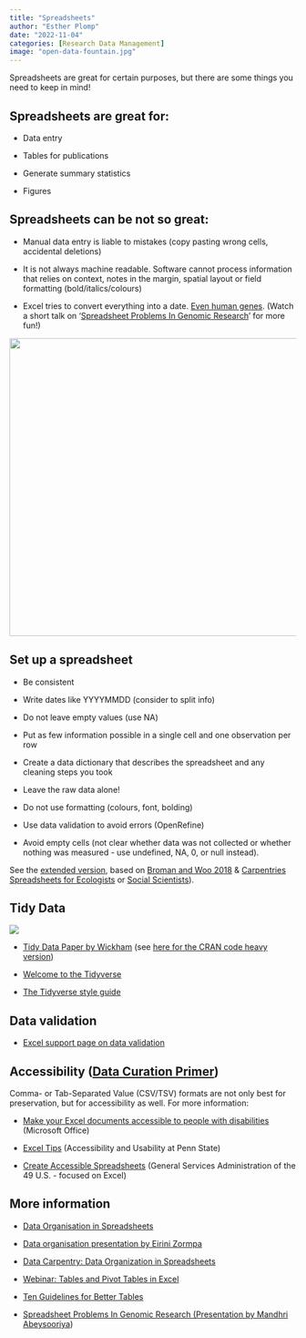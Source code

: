 ```yaml
---
title: "Spreadsheets"
author: "Esther Plomp"
date: "2022-11-04"
categories: [Research Data Management]
image: "open-data-fountain.jpg"
---
```


Spreadsheets are great for certain purposes, but there are some things you need to keep in mind!

## Spreadsheets are great for:

-   Data entry

-   Tables for publications

-   Generate summary statistics

-   Figures

## Spreadsheets can be not so great:

-   Manual data entry is liable to mistakes (copy pasting wrong cells, accidental deletions)

-   It is not always machine readable. Software cannot process information that relies on context, notes in the margin, spatial layout or field formatting (bold/italics/colours)

-   Excel tries to convert everything into a date. [Even human genes](https://www.theverge.com/2020/8/6/21355674/human-genes-rename-microsoft-excel-misreading-dates). (Watch a short talk on '[Spreadsheet Problems In Genomic Research](https://www.youtube.com/watch?v=nrbkYm1P9xQ)' for more fun!)

[![](images/ayMQeKM_700bwp.webp){fig-alt="Anakin/Padme meme: Padme is asking Anakin (which has the excel logo on his face): 'so if I type 12.5 into a cell you won't treat it as a date, right?'" width="523"}](https://9gag.com/gag/ayMQeKM)

## Set up a spreadsheet

-   Be consistent

-   Write dates like YYYYMMDD (consider to split info)

-   Do not leave empty values (use NA)

-   Put as few information possible in a single cell and one observation per row

-   Create a data dictionary that describes the spreadsheet and any cleaning steps you took

-   Leave the raw data alone!

-   Do not use formatting (colours, font, bolding)

-   Use data validation to avoid errors (OpenRefine)

-   Avoid empty cells (not clear whether data was not collected or whether nothing was measured - use undefined, NA, 0, or null instead).

See the [extended version](https://surfdrive.surf.nl/files/index.php/s/9aNX69fsWyAnMI8), based on [Broman and Woo 2018](https://doi.org/10.1080/00031305.2017.1375989) & [Carpentries Spreadsheets for Ecologists](https://datacarpentry.org/spreadsheet-ecology-lesson/) or [Social Scientists](https://datacarpentry.org/spreadsheets-socialsci/)).

## Tidy Data

[![](images/tidydata_1.jpg){fig-alt="Tidy data is a standard way of mapping the meaning of a dataset to its structure, according to Hadley Wickham. In tidy data, each variable forms a colum, each observation forms a row, each cell is a single measurement."}](https://www.openscapes.org/blog/2020/10/12/tidy-data/)

-   [Tidy Data Paper by Wickham](https://vita.had.co.nz/papers/tidy-data.html) (see [here for the CRAN code heavy version](https://cran.r-project.org/web/packages/tidyr/vignettes/tidy-data.html))

-   [Welcome to the Tidyverse](https://joss.theoj.org/papers/10.21105/joss.01686)

-   [The Tidyverse style guide](https://style.tidyverse.org/)

## Data validation

-   [Excel support page on data validation](https://support.office.com/en-us/article/Apply-data-validation-to-cells-29FECBCC-D1B9-42C1-9D76-EFF3CE5F7249)

## Accessibility ([Data Curation Primer](https://github.com/DataCurationNetwork/data-primers/blob/master/Accessibility%20Data%20Curation%20Primer/accessibility-data-curation-primer.md#tabular))

Comma- or Tab-Separated Value (CSV/TSV) formats are not only best for preservation, but for accessibility as well. For more information:

-   [Make your Excel documents accessible to people with disabilities](https://support.microsoft.com/en-us/office/make-your-excel-documents-accessible-to-people-with-disabilities-6cc05fc5-1314-48b5-8eb3-683e49b3e593) (Microsoft Office)

-   [Excel Tips](https://accessibility.psu.edu/microsoftoffice/excel/) (Accessibility and Usability at Penn State)

-   [Create Accessible Spreadsheets](https://www.section508.gov/create/spreadsheets/) (General Services Administration of the 49 U.S. - focused on Excel)

## More information

-   [Data Organisation in Spreadsheets](https://the-turing-way.netlify.app/reproducible-research/rdm/rdm-spreadsheets.html)

-   [Data organisation presentation by Eirini Zormpa](https://eirini-zormpa.github.io/frictionless-data-workshop/data-organisation.html#1)

-   [Data Carpentry: Data Organization in Spreadsheets](https://doi.org/10.5281/zenodo.5593434)

-   [Webinar: Tables and Pivot Tables in Excel](https://www.youtube.com/watch?v=4IhhdX4Kh1A)

-   [Ten Guidelines for Better Tables](https://doi.org/10.1017/bca.2020.11)

-   [Spreadsheet Problems In Genomic Research (Presentation by Mandhri Abeysooriya](https://www.youtube.com/watch?v=nrbkYm1P9xQ))
